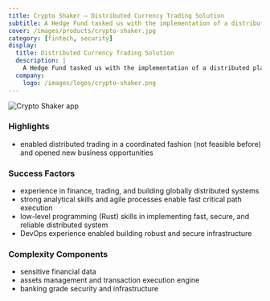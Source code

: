 ```yaml
---
title: Crypto Shaker — Distributed Currency Trading Solution
subtitle: A Hedge Fund tasked us with the implementation of a distributed platform able to execute advanced trading strategies on multiple cryptocurrency exchanges. 
cover: /images/products/crypto-shaker.jpg
category: [fintech, security]
display:
  title: Distributed Currency Trading Solution
  description: |
    A Hedge Fund tasked us with the implementation of a distributed platform able to execute advanced trading strategies on multiple cryptocurrency exchanges.
  company:
    logo: /images/logos/crypto-shaker.png
---
```


![Crypto Shaker app](/images/products/design/crypto-shaker.png)

### Highlights
- enabled distributed trading in a coordinated fashion (not feasible before) and opened new business opportunities

### Success Factors
- experience in finance, trading, and building globally distributed systems 
- strong analytical skills and agile processes enable fast critical path execution 
- low-level programming (Rust) skills in implementing fast, secure, and reliable distributed system 
- DevOps experience enabled building robust and secure infrastructure

### Complexity Components
- sensitive financial data 
- assets management and transaction execution engine 
- banking grade security and infrastructure